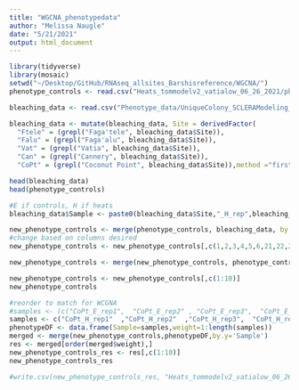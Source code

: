 ```yaml
---
title: "WGCNA_phenotypedata"
author: "Melissa Naugle"
date: "5/21/2021"
output: html_document
---
```



```r

library(tidyverse)
library(mosaic)
setwd("~/Desktop/GitHub/RNAseq_allsites_Barshisreference/WGCNA/")
phenotype_controls <- read.csv("Heats_tommodelv2_vatialow_06_26_2021/phenotypedata_heats_tommodelv2_vatlow_06262021.csv")

bleaching_data <- read.csv("Phenotype_data/UniqueColony_SCLERAModeling_2019_v1.5.csv")
```

```r

bleaching_data <- mutate(bleaching_data, Site = derivedFactor(  
  "Ftele" = (grepl("Faga'tele", bleaching_data$Site)),
  "Falu" = (grepl("Faga'alu", bleaching_data$Site)),
  "Vat" = (grepl("Vatia", bleaching_data$Site)),
  "Can" = (grepl("Cannery", bleaching_data$Site)),
  "CoPt" = (grepl("Coconut Point", bleaching_data$Site)),method ="first",.default = NA))

head(bleaching_data)
head(phenotype_controls)

#E if controls, H if heats
bleaching_data$Sample <- paste0(bleaching_data$Site,"_H_rep",bleaching_data$Colony)
```


```r

new_phenotype_controls <- merge(phenotype_controls, bleaching_data, by = "Sample")
#change based on columns desired
new_phenotype_controls <- new_phenotype_controls[,c(1,2,3,4,5,6,21,22,23,24)]

new_phenotype_controls <- merge(new_phenotype_controls, phenotype_controls, all = T)

new_phenotype_controls <- new_phenotype_controls[,c(1:10)]
new_phenotype_controls

#reorder to match for WCGNA
#samples <- (c("CoPt_E_rep1",  "CoPt_E_rep2" , "CoPt_E_rep3",  "CoPt_E_rep4",  "Falu_E_rep1" , "Falu_E_rep3", "Falu_E_rep4" , "Falu_E_rep6"  ,"Ftele_E_rep3" ,"Ftele_E_rep5" ,"Ftele_E_rep6", "Can_E_rep2" , "Can_E_rep3"  , "Can_E_rep4"  , "Can_E_rep6"   ,"Vat_E_rep1"  , "Vat_E_rep3"  , "Vat_E_rep4",  "Vat_E_rep6"))
samples <- c("CoPt_H_rep1"  ,"CoPt_H_rep2"  ,"CoPt_H_rep3",  "CoPt_H_rep4"  ,"Falu_H_rep1",  "Falu_H_rep4" ,"Falu_H_rep6",  "Ftele_H_rep1" ,"Ftele_H_rep3", "Ftele_H_rep5", "Ftele_H_rep6", "Can_H_rep2"  ,"Can_H_rep3"  , "Can_H_rep5"   ,"Can_H_rep6" ,  "Vat_H_rep1"   ,"Vat_H_rep3" ,  "Vat_H_rep4"  ,"Vat_H_rep6")  
phenotypeDF <- data.frame(Sample=samples,weight=1:length(samples))
merged <- merge(new_phenotype_controls,phenotypeDF,by.y='Sample')
res <- merged[order(merged$weight),]
new_phenotype_controls_res <- res[,c(1:10)]
new_phenotype_controls_res

#write.csv(new_phenotype_controls_res, "Heats_tommodelv2_vatialow_06_26_2021/phenotypedata_heats_tommodelv2_vatlow_06262021.csv", row.names = F)

```






